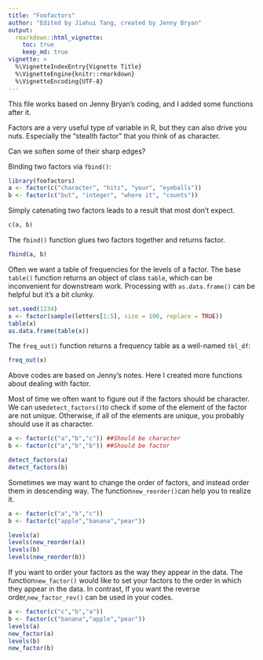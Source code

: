 ```yaml
---
title: "Foofactors"
author: "Edited by Jiahui Tang, created by Jenny Bryan"
output:
  rmarkdown::html_vignette:
    toc: true
    keep_md: true
vignette: >
  %\VignetteIndexEntry{Vignette Title}
  %\VignetteEngine{knitr::rmarkdown}
  %\VignetteEncoding{UTF-8}
---
```


This file works based on Jenny Bryan's coding, and I added some functions after it.

Factors are a very useful type of variable in R, but they can also drive you nuts. Especially the "stealth factor" that you think of as character.

Can we soften some of their sharp edges?

Binding two factors via `fbind()`:

```r
library(foofactors)
a <- factor(c("character", "hits", "your", "eyeballs"))
b <- factor(c("but", "integer", "where it", "counts"))
```

Simply catenating two factors leads to a result that most don't expect.

```r
c(a, b)
```

The `fbind()` function glues two factors together and returns factor.

```r
fbind(a, b)
```

Often we want a table of frequencies for the levels of a factor. The base `table()` function returns an object of class `table`, which can be inconvenient for downstream work.  Processing with `as.data.frame()` can be helpful but it's a bit clunky.

```r
set.seed(1234)
x <- factor(sample(letters[1:5], size = 100, replace = TRUE))
table(x)
as.data.frame(table(x))
```

The `freq_out()` function returns a frequency table as a well-named `tbl_df`:

```r
freq_out(x)
```

Above codes are based on Jenny's notes. Here I created more functions about dealing with factor.

Most of time we often want to figure out if the factors should be character. We can use`detect_factors()`to check if some of the element of the factor are not unique. Otherwise, if all of the elements are unique, you probably should use it as character.

```r
a <- factor(c("a","b","c")) ##Should be character
b <- factor(c("a","b","b")) ##Should be factor

detect_factors(a)
detect_factors(b)
```

Sometimes we may want to change the order of factors, and instead order them in descending way. The function`new_reorder()`can help you to realize it.

```r
a <- factor(c("a","b","c"))
b <- factor(c("apple","banana","pear"))

levels(a)
levels(new_reorder(a))
levels(b)
levels(new_reorder(b))

```

If you want to order your factors as the way they appear in the data. The function`new_factor()` would like to set your factors to the order in which they appear in the data. In contrast, If you want the reverse order,`new_factor_rev()` can be used in your codes.

```r
a <- factor(c("c","b","a"))
b <- factor(c("banana","apple","pear"))
levels(a)
new_factor(a)
levels(b)
new_factor(b)
```

